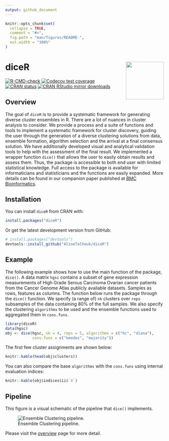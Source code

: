 ```yaml
---
output: github_document
---
```


<!-- README.md is generated from README.Rmd. Please edit that file -->

```r
knitr::opts_chunk$set(
  collapse = TRUE,
  comment = "#>",
  fig.path = "man/figures/README-",
  out.width = "100%"
)
```
# diceR <a href='https://alinetalhouk.github.io/diceR/'><img src='man/figures/logo.png' align="right" width="120" /></a>

<!-- badges: start -->
[![R-CMD-check](https://github.com/AlineTalhouk/diceR/actions/workflows/R-CMD-check.yaml/badge.svg)](https://github.com/AlineTalhouk/diceR/actions/workflows/R-CMD-check.yaml)
[![Codecov test coverage](https://codecov.io/gh/AlineTalhouk/diceR/graph/badge.svg)](https://app.codecov.io/gh/AlineTalhouk/diceR)
[![CRAN status](https://www.r-pkg.org/badges/version/diceR)](https://CRAN.R-project.org/package=diceR)
[![CRAN RStudio mirror downloads](https://cranlogs.r-pkg.org/badges/grand-total/diceR?color=orange)](https://r-pkg.org/pkg/diceR)

<!-- badges: end -->

## Overview

The goal of `diceR` is to provide a systematic framework for generating diverse cluster ensembles in R. There are a lot of nuances in cluster analysis to consider. We provide a process and a suite of functions and tools to implement a systematic framework for cluster discovery, guiding the user through the generation of a diverse clustering solutions from data, ensemble formation, algorithm selection and the arrival at a final consensus solution. We have additionally developed visual and analytical validation tools to help with the assessment of the final result. We implemented a wrapper function `dice()` that allows the user to easily obtain results and assess them. Thus, the package is accessible to both end user with limited statistical knowledge. Full access to the package is available for informaticians and statisticians and the functions are easily expanded. More details can be found in our companion paper published at [BMC Bioinformatics](https://doi.org/10.1186/s12859-017-1996-y).

## Installation

You can install `diceR` from CRAN with:

```r
install.packages("diceR")
```

Or get the latest development version from GitHub:

```r
# install.packages("devtools")
devtools::install_github("AlineTalhouk/diceR")
```

## Example

The following example shows how to use the main function of the package, `dice()`. A data matrix `hgsc` contains a subset of gene expression measurements of High Grade Serous Carcinoma Ovarian cancer patients from the Cancer Genome Atlas publicly available datasets. Samples as rows, features as columns. The function below runs the package through the `dice()` function. We specify (a range of) `nk` clusters over `reps` subsamples of the data containing 80% of the full samples. We also specify the clustering `algorithms` to be used and the ensemble functions used to aggregated them in `cons.funs`.

```r
library(diceR)
data(hgsc)
obj <- dice(hgsc, nk = 4, reps = 5, algorithms = c("hc", "diana"),
            cons.funs = c("kmodes", "majority"))
```

The first few cluster assignments are shown below:

```r
knitr::kable(head(obj$clusters))
```

You can also compare the base `algorithms` with the `cons.funs` using internal evaluation indices:

```r
knitr::kable(obj$indices$ii$`4`)
```


## Pipeline

This figure is a visual schematic of the pipeline that `dice()` implements.

![Ensemble Clustering pipeline.](man/figures/pipeline.png)


Please visit the [overview](https://alinetalhouk.github.io/diceR/articles/overview.html "diceR overview") page for more detail.
